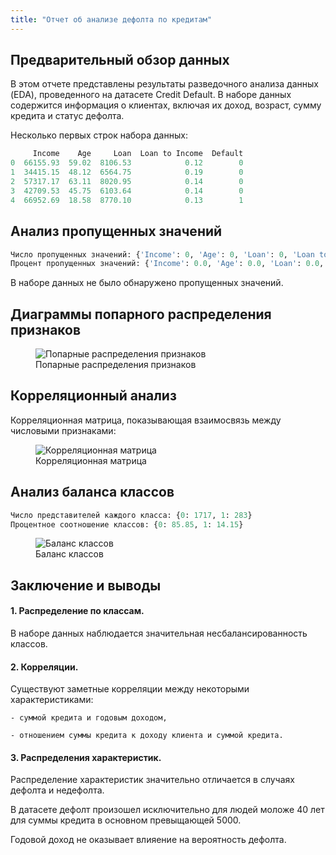 ```yaml
---
title: "Отчет об анализе дефолта по кредитам"
---
```


## Предварительный обзор данных

В этом отчете представлены результаты разведочного анализа данных (EDA),
проведенного на датасете Credit Default.
В наборе данных содержится информация о клиентах,
включая их доход, возраст, сумму кредита и статус дефолта.

Несколько первых строк набора данных:
```python
     Income    Age     Loan  Loan to Income  Default
0  66155.93  59.02  8106.53            0.12        0
1  34415.15  48.12  6564.75            0.19        0
2  57317.17  63.11  8020.95            0.14        0
3  42709.53  45.75  6103.64            0.14        0
4  66952.69  18.58  8770.10            0.13        1
```

## Анализ пропущенных значений

```python
Число пропущенных значений: {'Income': 0, 'Age': 0, 'Loan': 0, 'Loan to Income': 0, 'Default': 0}
Процент пропущенных значений: {'Income': 0.0, 'Age': 0.0, 'Loan': 0.0, 'Loan to Income': 0.0, 'Default': 0.0}
```

В наборе данных не было обнаружено пропущенных значений.

## Диаграммы попарного распределения признаков

![Попарные распределения признаков](./png/pairplot.png)

## Корреляционный анализ

Корреляционная матрица, показывающая взаимосвязь между числовыми признаками:

![Корреляционная матрица](./png/correlation_matrix.png)

## Анализ баланса классов

```python
Число представителей каждого класса: {0: 1717, 1: 283}
Процентное соотношение классов: {0: 85.85, 1: 14.15}
```

![Баланс классов](./png/class_balance.png)

## Заключение и выводы

#### 1. Распределение по классам.

В наборе данных наблюдается значительная несбалансированность классов.

#### 2. Корреляции.

Существуют заметные корреляции между некоторыми характеристиками:

    - суммой кредита и годовым доходом,

    - отношением суммы кредита к доходу клиента и суммой кредита.

#### 3. Распределения характеристик.

Распределение характеристик значительно отличается в случаях дефолта и
недефолта.

В датасете дефолт произошел исключительно для людей моложе 40 лет
для суммы кредита в основном превыщающей 5000.

Годовой доход не оказывает влияение на вероятность дефолта.
